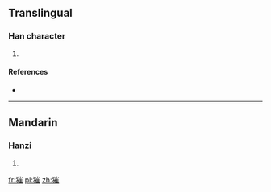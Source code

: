 ==Translingual==

===Han character===
{{Han char|rn=94|rad=犬|as=11|sn=14|four=|canj=大竹山人土 (KHUOG)}}

# {{defn|Han|sort=犬11}}

====References====
* {{Han ref|kx=0718.041|hdz=21365.110|uh=7355|ud=29525}}

----

==Mandarin==

===Hanzi===
{{cmn-hanzi|pin=[[cuī]] ([[cui1]])|wg=ts'ui<sup>1</sup>}}

# {{defn|Mandarin|sort=犬11}}

[[fr:獕]]
[[pl:獕]]
[[zh:獕]]
